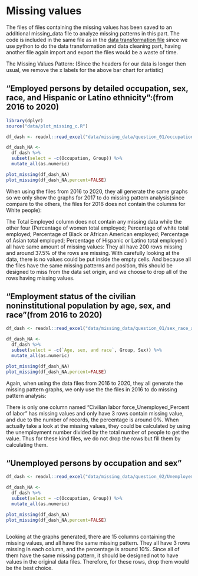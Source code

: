 # Missing values

The files of files containing the missing values has been saved to an additional missing_data file to analyze missing patterns in this part. The code is included in the same file as in the [data transformation file](https://github.com/verlocks/employStat/blob/main/data/data_cleaning.ipynb) since we use python to do the data transformation and data cleaning part, having another file again import and export the files would be a waste of time.

The Missing Values Pattern:
(Since the headers for our data is longer then usual, we remove the x labels for the above bar chart for artistic)

## "Employed persons by detailed occupation, sex, race, and Hispanic or Latino ethnicity":(from 2016 to 2020) 

```r
library(dplyr)
source("data/plot_missing_c.R")

df_dash <- readxl::read_excel("data/missing_data/question_01/occupation_sex_race/detailed/2017.xlsx", sheet = 1)

df_dash_NA <- 
  df_dash %>% 
  subset(select = -c(Occupation, Group)) %>% 
  mutate_all(as.numeric)

plot_missing(df_dash_NA)
plot_missing(df_dash_NA,percent=FALSE)
```
When using the files from 2016 to 2020, they all generate the same graphs so we only show the graphs for 2017 to do missing pattern analysis(since compare to the others, the files for 2016 does not contain the columns for White people):

The Total Employed column does not contain any missing data while the other four (Percentage of women total employed; Percentage of white total employed; Percentage of Black or African American employed; Percentage of Asian total employed; Percentage of Hispanic or Latino total employed ) all have same amount of missing values: They all have 200 rows missing and around 37.5% of the rows are missing. With carefully looking at the data, there is no values could be put inside the empty cells. And because all the files have the same missing patterns and position, this should be designed to miss from the data set origin, and we choose to drop all of the rows having missing values. 


## "Employment status of the civilian noninstitutional population by age, sex, and race"(from 2016 to 2020)

```r

df_dash <- readxl::read_excel("data/missing_data/question_01/sex_race_age/2016.xlsx", sheet = 1)

df_dash_NA <- 
  df_dash %>% 
  subset(select = -c(`Age, sex, and race`, Group, Sex)) %>% 
  mutate_all(as.numeric)

plot_missing(df_dash_NA)
plot_missing(df_dash_NA,percent=FALSE)

```

Again, when using the data files from 2016 to 2020, they all generate the missing pattern graphs, we only use the the files in 2016 to do missing pattern analysis:

There is only one column named "Civilian labor force_Unemployed_Percent of labor" has missing values and only have 3 rows contain missing value, and due to the number of records, the percentage is around 0%. When actually take a look at the missing values, they could be calculated by using the unemployment number divided by the total number of people to get the value. Thus for these kind files, we do not drop the rows but fill them by calculating them.


## "Unemployed persons by occupation and sex"

```r
df_dash <- readxl::read_excel("data/missing_data/question_02/Unemployemnt_rate(sex_occupation).xlsx", sheet = 1)

df_dash_NA <- 
  df_dash %>% 
  subset(select = -c(Occupation, Group)) %>% 
  mutate_all(as.numeric)

plot_missing(df_dash_NA)
plot_missing(df_dash_NA,percent=FALSE)



```

Looking at the graphs generated, there are 15 columns containing the missing values, and all have the same missing pattern. They all have 3 rows missing in each column, and the percentage is around 10%. Since all of them have the same missing pattern, it should be designed not to have values in the original data files. Therefore, for these rows, drop them would be the best choice.